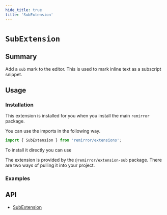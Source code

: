 ```yaml
---
hide_title: true
title: 'SubExtension'
---
```



# `SubExtension`

## Summary

Add a `sub` mark to the editor. This is used to mark inline text as a subscript snippet.

## Usage

### Installation

This extension is installed for you when you install the main `remirror` package.

You can use the imports in the following way.

```ts
import { SubExtension } from 'remirror/extensions';
```

To install it directly you can use

The extension is provided by the `@remirror/extension-sub` package. There are two ways of pulling it into your project.

### Examples

<Basic />

## API

- [SubExtension](../api/extension-sub)
